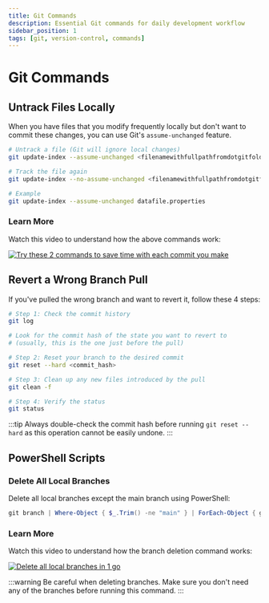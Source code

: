 ```yaml
---
title: Git Commands
description: Essential Git commands for daily development workflow
sidebar_position: 1
tags: [git, version-control, commands]
---
```


# Git Commands

## Untrack Files Locally

When you have files that you modify frequently locally but don't want to commit these changes, you can use Git's `assume-unchanged` feature.

```bash title="Untrack files locally"
# Untrack a file (Git will ignore local changes)
git update-index --assume-unchanged <filenamewithfullpathfromdotgitfolder>

# Track the file again
git update-index --no-assume-unchanged <filenamewithfullpathfromdotgitfolder>

# Example
git update-index --assume-unchanged datafile.properties
```

### Learn More

Watch this video to understand how the above commands work:

[![Try these 2 commands to save time with each commit you make](https://i.ytimg.com/vi/eBp4GexlqLY/0.jpg)](https://www.youtube.com/watch?v=eBp4GexlqLY)

## Revert a Wrong Branch Pull

If you've pulled the wrong branch and want to revert it, follow these 4 steps:

```bash title="Revert wrong branch pull"
# Step 1: Check the commit history
git log

# Look for the commit hash of the state you want to revert to 
# (usually, this is the one just before the pull)

# Step 2: Reset your branch to the desired commit
git reset --hard <commit_hash>

# Step 3: Clean up any new files introduced by the pull
git clean -f

# Step 4: Verify the status
git status
```

:::tip
Always double-check the commit hash before running `git reset --hard` as this operation cannot be easily undone.
:::

## PowerShell Scripts

### Delete All Local Branches

Delete all local branches except the main branch using PowerShell:

```powershell title="Delete all branches except main"
git branch | Where-Object { $_.Trim() -ne "main" } | ForEach-Object { git branch -D $_.Trim() }
```

### Learn More

Watch this video to understand how the branch deletion command works:

[![Delete all local branches in 1 go](https://i.ytimg.com/vi/4Bl4hmvsXoI/0.jpg)](https://www.youtube.com/watch?v=4Bl4hmvsXoI)

:::warning
Be careful when deleting branches. Make sure you don't need any of the branches before running this command.
:::
